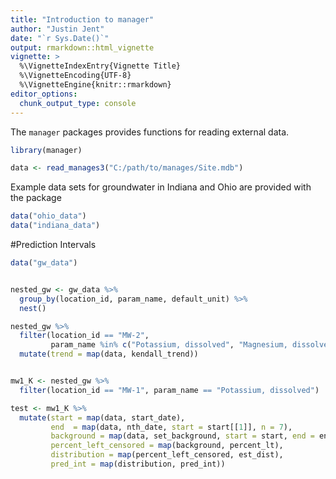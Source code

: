 ```yaml
---
title: "Introduction to manager"
author: "Justin Jent"
date: "`r Sys.Date()`"
output: rmarkdown::html_vignette
vignette: >
  %\VignetteIndexEntry{Vignette Title}
  %\VignetteEncoding{UTF-8}
  %\VignetteEngine{knitr::rmarkdown}
editor_options: 
  chunk_output_type: console
---
```


The `manager` packages provides functions for reading external data.

```r
library(manager)
```

```r
data <- read_manages3("C:/path/to/manages/Site.mdb")
```

Example data sets for groundwater in Indiana and Ohio are provided with the 
package

```r
data("ohio_data")
data("indiana_data")
```
#Prediction Intervals
```r
data("gw_data")


nested_gw <- gw_data %>%
  group_by(location_id, param_name, default_unit) %>%
  nest()

nested_gw %>% 
  filter(location_id == "MW-2", 
         param_name %in% c("Potassium, dissolved", "Magnesium, dissolved")) %>%
  mutate(trend = map(data, kendall_trend))


mw1_K <- nested_gw %>% 
  filter(location_id == "MW-1", param_name == "Potassium, dissolved")

test <- mw1_K %>%
  mutate(start = map(data, start_date),
         end  = map(data, nth_date, start = start[[1]], n = 7),
         background = map(data, set_background, start = start, end = end),
         percent_left_censored = map(background, percent_lt),
         distribution = map(percent_left_censored, est_dist),
         pred_int = map(distribution, pred_int))

```

